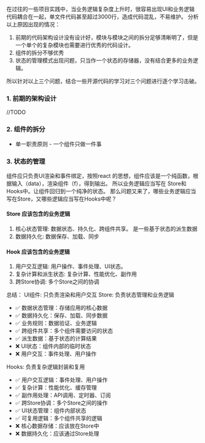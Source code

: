 在过往的一些项目实践中，当业务逻辑复杂度上升时，很容易出现UI和业务逻辑代码耦合在一起，单文件代码甚至超过3000行，造成代码混乱，不易维护。
分析以上原因出现的情况：
1. 前期的代码架构设计没有设计好，模块与模块之间的拆分足够清晰明了，但是一个单个的复杂模块也需要进行优秀的代码设计。
2. 组件的拆分不够优秀
3. 状态的管理模式出现问题，只当作一个状态的存储器，没有结合更多的业务逻辑。

所以针对以上三个问题，结合一些开源代码的学习对三个问题进行逐个学习击破。

### 1. 前期的架构设计
//TODO

### 2. 组件的拆分
-  单一职责原则 - 一个组件只做一件事


### 3. 状态的管理

组件应只负责UI渲染和事件绑定，按照react 的思想，组件应该是一个纯函数，根据输入（data），渲染组件（f），得到输出。
所以业务逻辑应当写在 Store和 Hooks中。让组件回归到一个纯净的状态。
那么问题又来了，哪些业务逻辑应当写在Store，又哪些逻辑应当写在Hooks中呢？
#### Store 应该包含的业务逻辑
1. 核心状态管理: 数据状态、持久化、跨组件共享。 是一些基于状态的派生数据
2. 数据持久化: 数据保存、加载、同步

#### Hook 应该包含的业务逻辑
1. 用户交互逻辑: 用户操作、事件处理、UI状态。 
2. 复杂计算和派生状态: 复杂计算、性能优化、副作用
3. 跨Store协调: 多个Store之间的协调

总结：
UI组件: 只负责渲染和用户交互
Store: 负责状态管理和业务逻辑
- ✅ 数据状态管理：存储应用的核心数据
- ✅ 数据持久化：保存、加载、同步数据
- ✅ 业务规则：数据验证、业务逻辑
- ✅ 跨组件共享：多个组件需要访问的状态
- ✅ 派生数据：基于状态的计算结果
- ❌ UI状态：组件内部的临时状态
- ❌ 用户交互：事件处理、用户操作

Hooks: 负责复杂逻辑封装和复用

- ✅ 用户交互逻辑：事件处理、用户操作
- ✅ 复杂计算：性能优化、缓存管理
- ✅ 副作用处理：API调用、定时器、订阅
- ✅ 跨Store协调：多个Store之间的操作
- ✅ UI状态管理：组件内部状态
- ✅ 可复用逻辑：多个组件共享的逻辑
- ❌ 核心数据存储：应该放在Store中
- ❌ 数据持久化：应该通过Store处理
